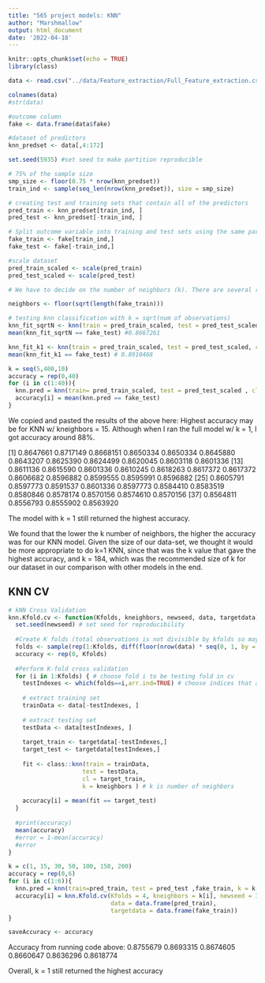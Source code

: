 ```yaml
---
title: "565 project models: KNN"
author: "Marshmallow"
output: html_document
date: '2022-04-18'
---
```


```r
knitr::opts_chunk$set(echo = TRUE)
library(class)
```

```r
data <- read.csv("../data/Feature_extraction/Full_Feature_extraction.csv")
```

```r
colnames(data)
#str(data)
```

```r
#outcome column 
fake <- data.frame(data$fake)

#dataset of predictors
knn_predset <- data[,4:172]
```

```r
set.seed(5935) #set seed to make partition reproducible 

# 75% of the sample size
smp_size <- floor(0.75 * nrow(knn_predset))
train_ind <- sample(seq_len(nrow(knn_predset)), size = smp_size)

# creating test and training sets that contain all of the predictors
pred_train <- knn_predset[train_ind, ]
pred_test <- knn_predset[-train_ind, ]

# Split outcome variable into training and test sets using the same partition as above.
fake_train <- fake[train_ind,]
fake_test <- fake[-train_ind,]
```

```r
#scale dataset
pred_train_scaled <- scale(pred_train)
pred_test_scaled <- scale(pred_test)
```

```r
# We have to decide on the number of neighbors (k). There are several rules of thumb, one being the square root of the number of observations in the training set. 

neighbors <- floor(sqrt(length(fake_train)))

# testing knn classification with k = sqrt(num of observations)
knn_fit_sqrtN <- knn(train = pred_train_scaled, test = pred_test_scaled, cl = fake_train, k = neighbors) # ~ 4 minutes runtime
mean(knn_fit_sqrtN == fake_test) #0.8667261
```

```r
knn_fit_k1 <- knn(train = pred_train_scaled, test = pred_test_scaled, cl = fake_train, k = 1)
mean(knn_fit_k1 == fake_test) # 0.8910468
```

```r
k = seq(5,400,10)
accuracy = rep(0,40)
for (i in c(1:40)){
  knn.pred = knn(train= pred_train_scaled, test = pred_test_scaled , cl = fake_train, k = k[i])
  accuracy[i] = mean(knn.pred == fake_test)
}
```
We copied and pasted the results of the above here: Highest accuracy may be for KNN w/ kneighbors = 15. Although when I ran the full model w/ k = 1, I got accuracy around 88%.

[1] 0.8647661 0.8717149 0.8668151 0.8650334 0.8650334 0.8645880 0.8643207 0.8625390 0.8624499 0.8620045 0.8603118 0.8601336
[13] 0.8611136 0.8615590 0.8601336 0.8610245 0.8618263 0.8617372 0.8617372 0.8606682 0.8596882 0.8599555 0.8595991 0.8596882
[25] 0.8605791 0.8597773 0.8591537 0.8601336 0.8597773 0.8584410 0.8583519 0.8580846 0.8578174 0.8570156 0.8574610 0.8570156
[37] 0.8564811 0.8556793 0.8555902 0.8563920

The model with k = 1 still returned the highest accuracy. 

We found that the lower the k number of neighbors, the higher the accuracy was for our KNN model. Given the size of our data-set, we thought it would be more appropriate to do k=1 KNN, since that was the k value that gave the highest accuracy, and k = 184, which was the recommended size of k for our dataset in our comparison with other models in the end. 

## KNN CV

```r
# kNN Cross Validation
knn.Kfold.cv <- function(Kfolds, kneighbors, newseed, data, targetdata) {
  set.seed(newseed) # set seed for reproducibility
  
  #Create K folds (total observations is not divisible by kfolds so may not be equal size)
  folds <- sample(rep(1:Kfolds, diff(floor(nrow(data) * seq(0, 1, by = 1/Kfolds)))))
  accuracy <- rep(0, Kfolds)
  
  #Perform K-fold cross validation
  for (i in 1:Kfolds) { # choose fold i to be testing fold in cv
    testIndexes <- which(folds==i,arr.ind=TRUE) # choose indices that are in set i to be testing data
     
    # extract training set
    trainData <- data[-testIndexes, ]
    
    # extract testing set
    testData <- data[testIndexes, ]
    
    target_train <- targetdata[-testIndexes,]
    target_test <- targetdata[testIndexes,]
    
    fit <- class::knn(train = trainData,
                     test = testData,
                     cl = target_train,
                     k = kneighbors ) # k is number of neighbors
   
    accuracy[i] = mean(fit == target_test)
  }
  
  #print(accuracy)
  mean(accuracy)
  #error = 1-mean(accuracy)
  #error
}
```

```r
k = c(1, 15, 30, 50, 100, 150, 200)
accuracy = rep(0,6)
for (i in c(1:6)){
  knn.pred = knn(train=pred_train, test = pred_test ,fake_train, k = k[i])
  accuracy[i] = knn.Kfold.cv(Kfolds = 4, kneighbors = k[i], newseed = 343, 
                             data = data.frame(pred_train),
                             targetdata = data.frame(fake_train))
}

saveAccuracy <- accuracy
```

Accuracy from running code above: 0.8755679 0.8693315 0.8674605 0.8660647 0.8636296 0.8618774

Overall, k = 1 still returned the highest accuracy
